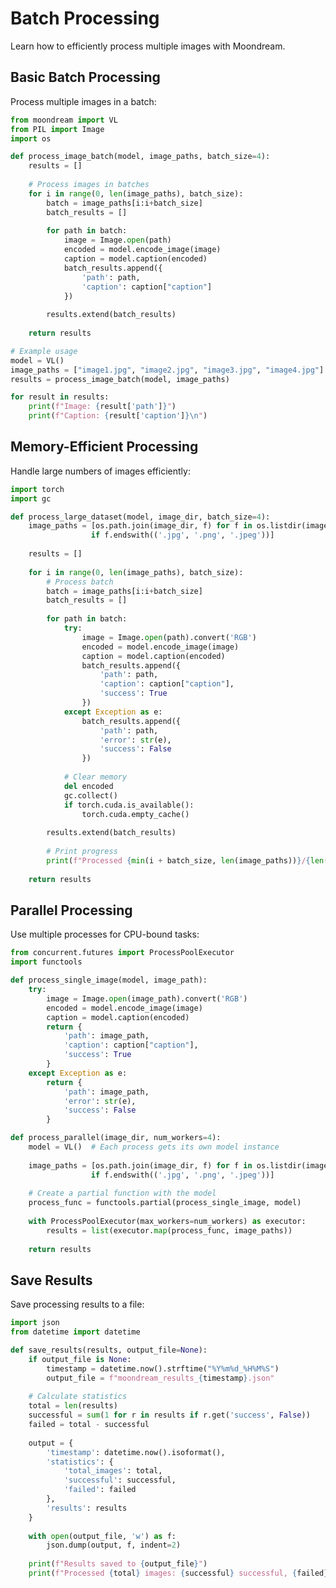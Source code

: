 # Batch Processing

Learn how to efficiently process multiple images with Moondream.

## Basic Batch Processing

Process multiple images in a batch:

```python
from moondream import VL
from PIL import Image
import os

def process_image_batch(model, image_paths, batch_size=4):
    results = []
    
    # Process images in batches
    for i in range(0, len(image_paths), batch_size):
        batch = image_paths[i:i+batch_size]
        batch_results = []
        
        for path in batch:
            image = Image.open(path)
            encoded = model.encode_image(image)
            caption = model.caption(encoded)
            batch_results.append({
                'path': path,
                'caption': caption["caption"]
            })
            
        results.extend(batch_results)
        
    return results

# Example usage
model = VL()
image_paths = ["image1.jpg", "image2.jpg", "image3.jpg", "image4.jpg"]
results = process_image_batch(model, image_paths)

for result in results:
    print(f"Image: {result['path']}")
    print(f"Caption: {result['caption']}\n")
```

## Memory-Efficient Processing

Handle large numbers of images efficiently:

```python
import torch
import gc

def process_large_dataset(model, image_dir, batch_size=4):
    image_paths = [os.path.join(image_dir, f) for f in os.listdir(image_dir)
                  if f.endswith(('.jpg', '.png', '.jpeg'))]
    
    results = []
    
    for i in range(0, len(image_paths), batch_size):
        # Process batch
        batch = image_paths[i:i+batch_size]
        batch_results = []
        
        for path in batch:
            try:
                image = Image.open(path).convert('RGB')
                encoded = model.encode_image(image)
                caption = model.caption(encoded)
                batch_results.append({
                    'path': path,
                    'caption': caption["caption"],
                    'success': True
                })
            except Exception as e:
                batch_results.append({
                    'path': path,
                    'error': str(e),
                    'success': False
                })
            
            # Clear memory
            del encoded
            gc.collect()
            if torch.cuda.is_available():
                torch.cuda.empty_cache()
        
        results.extend(batch_results)
        
        # Print progress
        print(f"Processed {min(i + batch_size, len(image_paths))}/{len(image_paths)} images")
    
    return results
```

## Parallel Processing

Use multiple processes for CPU-bound tasks:

```python
from concurrent.futures import ProcessPoolExecutor
import functools

def process_single_image(model, image_path):
    try:
        image = Image.open(image_path).convert('RGB')
        encoded = model.encode_image(image)
        caption = model.caption(encoded)
        return {
            'path': image_path,
            'caption': caption["caption"],
            'success': True
        }
    except Exception as e:
        return {
            'path': image_path,
            'error': str(e),
            'success': False
        }

def process_parallel(image_dir, num_workers=4):
    model = VL()  # Each process gets its own model instance
    
    image_paths = [os.path.join(image_dir, f) for f in os.listdir(image_dir)
                  if f.endswith(('.jpg', '.png', '.jpeg'))]
    
    # Create a partial function with the model
    process_func = functools.partial(process_single_image, model)
    
    with ProcessPoolExecutor(max_workers=num_workers) as executor:
        results = list(executor.map(process_func, image_paths))
    
    return results
```

## Save Results

Save processing results to a file:

```python
import json
from datetime import datetime

def save_results(results, output_file=None):
    if output_file is None:
        timestamp = datetime.now().strftime("%Y%m%d_%H%M%S")
        output_file = f"moondream_results_{timestamp}.json"
    
    # Calculate statistics
    total = len(results)
    successful = sum(1 for r in results if r.get('success', False))
    failed = total - successful
    
    output = {
        'timestamp': datetime.now().isoformat(),
        'statistics': {
            'total_images': total,
            'successful': successful,
            'failed': failed
        },
        'results': results
    }
    
    with open(output_file, 'w') as f:
        json.dump(output, f, indent=2)
    
    print(f"Results saved to {output_file}")
    print(f"Processed {total} images: {successful} successful, {failed} failed")
``` 